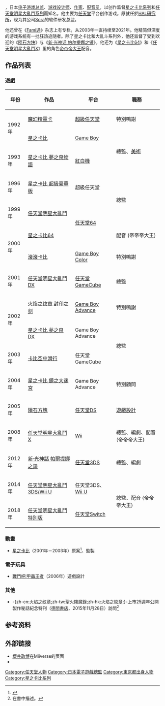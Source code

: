 {{NoteTA
| G1 = Games
| G2 = Nintendo
}}

{{Infobox person
| name = 樱井政博
| image = File:Masahiro Sakurai at Harada's Bar 2021.png
| caption = 2021年8月在YouTube頻道「Harada's Bar」的樱井政博
| image_size =
| birth_date = {{Birth date and age|1970|8|3}}
| birth_place = {{JPN}}[[东京都|东京都]][[武藏村山市|武藏村山市]]
| death_date =
| death_place =
| employer = [[HAL研究所|HAL研究所]]<small>（1989年至2003年）</small><br>[[Sora_(公司)|Sora]]<small>（2005年至今）</small>
| work=[[星之卡比系列|星之卡比]]系列<br/>[[任天堂明星大亂鬥系列|任天堂明星大亂鬥]]系列
| occupation = [[电子游戏总监|电子游戏总监]]、[[游戏设计师|设计师]]、[[作家|作家]]
| spouse =櫻井道子
| parents =
| children＝
}}
{{Japanese|japanese=桜井 政博|kana=さくらい まさひろ|romaji=Sakurai Masahiro}}

{{nihongo|'''樱井政博'''|桜井 政博||{{bd|1970年|8月3日||}}}}，日本[[电子游戏总监|电子游戏总监]]、[[游戏设计师|游戏设计师]]、[[作家|作家]]、[[配音员|配音员]]，以创作监督[[星之卡比系列|星之卡比系列]]和[[任天堂明星大亂鬥系列|任天堂明星大亂鬥系列]]而知名。他主要为[[任天堂|任天堂]]平台创作游戏，原就任於[[HAL研究所|HAL研究所]]，现为其公司[[Sora_(公司)|Sora]]的软件研发总监。

他还曾在《[[Fami通|Fami通]]》杂志上有专栏，从2003年一直持续至2021年。他精简但深度的游戏系统有一批狂热追随者。除了星之卡比和大乱斗系列外，他还监督了受到欢迎的《[[陨石方块|陨石方块]]》与《[[新·光神话_帕尔提娜之镜|新·光神话 帕尔提娜之镜]]》。他还为《[[星之卡比64|星之卡比64]]》和《[[任天堂明星大亂鬥X|任天堂明星大亂鬥X]]》里的角色[[帝帝帝大王|帝帝帝大王]]配音。

== 作品列表 ==
=== 遊戲 ===
{| class="wikitable sortable"
|-
! 年份
! 作品
! 平台
! 職務
|-
| rowspan="2" | 1992年
| [[魔幻精靈卡|魔幻精靈卡]]
| [[超級任天堂|超級任天堂]]
| 特別鳴謝
|-
| [[星之卡比_(遊戲)|星之卡比]]
| [[Game_Boy|Game Boy]]
| rowspan="2" | 總監、[[遊戲美工|美術]]
|-
| 1993年
| [[星之卡比_夢之泉物語|星之卡比 夢之泉物語]]
| [[紅白機|紅白機]]
|-
| 1996年
| [[星之卡比_超級豪華版|星之卡比 超級豪華版]]
| 超級任天堂
| rowspan="2" | 總監
|-
| 1999年
| [[任天堂明星大亂鬥|任天堂明星大亂鬥]]
| rowspan="2" |[[任天堂64|任天堂64]]
|-
| rowspan="2" | 2000年
| [[星之卡比64|星之卡比64]]
| 配音 (帝帝帝大王)
|-
| [[滾滾卡比|滾滾卡比]]
| [[Game_Boy_Color|Game Boy Color]]
| 特別鳴謝
|-
| 2001年
| [[任天堂明星大亂鬥DX|任天堂明星大亂鬥DX]]
|[[任天堂GameCube|任天堂GameCube]]
| 總監
|-
| rowspan="2" | 2002年
| [[火焰之纹章_封印之剑|火焰之纹章 封印之剑]]
| [[Game_Boy_Advance|Game Boy Advance]]
| 特別鳴謝
|-
| [[星之卡比_夢之泉DX|星之卡比 夢之泉DX]]
| Game Boy Advance
|  rowspan="2" | 總監
|-
| 2003年
| [[卡比空中滑行|卡比空中滑行]]
| 任天堂GameCube
|-
| 2004年
| [[星之卡比_鏡之大迷宮|星之卡比 鏡之大迷宮]]
| Game Boy Advance
| 特別顧問
|-
| 2005年
| [[隕石方塊|隕石方塊]]
| [[任天堂DS|任天堂DS]]
| [[電子遊戲設計|遊戲設計]]
|-
| 2008年
| [[任天堂明星大亂鬥X|任天堂明星大亂鬥X]]
| [[Wii|Wii]]
| 總監、編劇、配音 (帝帝帝大王)
|-
| 2012年
| [[新·光神話_帕爾提娜之鏡|新·光神話 帕爾提娜之鏡]]
| [[任天堂3DS|任天堂3DS]]
| 總監、編劇
|-
| 2014年
| [[任天堂明星大亂鬥3DS/Wii_U|任天堂明星大亂鬥3DS/Wii U]]
| 任天堂3DS、[[Wii_U|Wii U]]
| rowspan="2" | 總監、配音 (帝帝帝大王)
|-
| 2018年
| [[任天堂明星大亂鬥_特別版|任天堂明星大亂鬥 特別版]]
| [[任天堂Switch|任天堂Switch]]
|}

=== 動畫 ===
*[[星之卡比_(動畫)|星之卡比]]（2001年－2003年）原案<ref name="星のカービィ">{{cite web|title=星のカービィ|language=ja|url=http://hicbc.com/tv/kirby/staff/index.htm|accessdate=2014-07-31|archive-date=2019-06-16|archive-url=https://web.archive.org/web/20190616234043/https://hicbc.com/tv/kirby/staff/index.htm|dead-url=no}}</ref>、監製

=== 電子玩具 ===
*[[甲蟲王者|戰鬥吧!甲蟲王者]]（2006年）遊戲設計

=== 其他 ===
*-{zh-cn:火焰之纹章;zh-tw:聖火降魔錄;zh-hk:火焰之紋章;}-上市25週年公開製作秘話紀念特刊（[[德間書店|德間書店]]、2015年11月28日）訪問<ref>在書中描述。</ref>

== 参考资料 ==
{{reflist}}

== 外部链接 ==
* [https://web.archive.org/web/20150403085413/https://miiverse.nintendo.net/users/SakuraiMasahiroA 樱井政博]在Miiverse的页面
* {{Twitter|Sora_Sakurai}}

{{星之卡比系列}}
{{光神話系列}}
{{任天堂明星大亂鬥系列}}
{{Portal bar|日本|人物|電子遊戲}}

{{DEFAULTSORT:Sakurai Masahiro}}

[[Category:任天堂人物|Category:任天堂人物]]
[[Category:日本電子遊戲總監|Category:日本電子遊戲總監]]
[[Category:東京都出身人物|Category:東京都出身人物]]
[[Category:星之卡比系列|Category:星之卡比系列]]